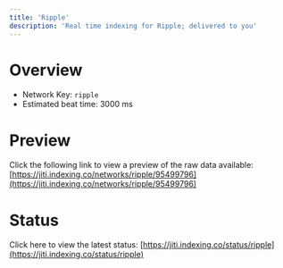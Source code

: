 ```yaml
---
title: 'Ripple'
description: 'Real time indexing for Ripple; delivered to you'
---
```


# Overview
- Network Key: `ripple`
- Estimated beat time: 3000 ms

# Preview
Click the following link to view a preview of the raw data available: [https://jiti.indexing.co/networks/ripple/95499796](https://jiti.indexing.co/networks/ripple/95499796)

# Status
Click here to view the latest status: [https://jiti.indexing.co/status/ripple](https://jiti.indexing.co/status/ripple)
